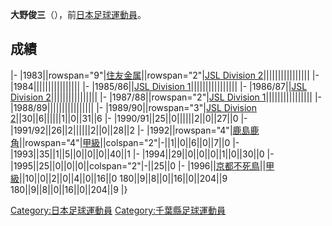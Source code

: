 {{Infobox football biography
|name=大野俊三
|image=
|fullname=大野俊三
|birth_date={{Birth date and age|1965|3|29}}
|cityofbirth=[[千葉縣|千葉縣]]
|countryofbirth=[[日本|日本]]
|position=[[後衛_(足球)|後衛]]
|currentclub=
|years=1983-1995<br/>1996
|clubs=[[鹿島鹿角|住友金属/鹿島鹿角]]<br/>[[京都不死鳥|京都不死鳥]]
|caps(goals)=
|nationalyears=
|nationalteam=
|nationalcaps(goals)=
}}
'''大野俊三'''（{{Bd|1965年|3月29日||}}），前[[日本|日本]][[足球|足球]][[運動員|運動員]]。

==成績==
{{Football player club statistics 1|YYN}}
{{Football player club statistics 2|JPN|YYN}}
|-
|1983||rowspan="9"|[[鹿島鹿角|住友金属]]||rowspan="2"|[[Japan_Soccer_League|JSL Division 2]]||||||||||||||||
|-
|1984||||||||||||||||
|-
|1985/86||[[Japan_Soccer_League|JSL Division 1]]||||||||||||||||
|-
|1986/87||[[Japan_Soccer_League|JSL Division 2]]||||||||||||||||
|-
|1987/88||rowspan="2"|[[Japan_Soccer_League|JSL Division 1]]||||||||||||||||
|-
|1988/89||||||||||||||||
|-
|1989/90||rowspan="3"|[[Japan_Soccer_League|JSL Division 2]]||30||6||||||1||0||31||6
|-
|1990/91||25||0||||||2||0||27||0
|-
|1991/92||26||2||||||2||0||28||2
|-
|1992||rowspan="4"|[[鹿島鹿角|鹿島鹿角]]||rowspan="4"|[[日本職業足球甲級聯賽|甲級]]||colspan="2"|-||1||0||6||0||7||0
|-
|1993||35||1||5||0||0||0||40||1
|-
|1994||29||0||0||0||1||0||30||0
|-
|1995||25||0||0||0||colspan="2"|-||25||0
|-
|1996||[[京都不死鳥|京都不死鳥]]||[[日本職業足球甲級聯賽|甲級]]||10||0||2||0||4||0||16||0
{{Football player club statistics 3|1|JPN}}180||9||8||0||16||0||204||9
{{Football player club statistics 5}}180||9||8||0||16||0||204||9
|}

{{Japan-sport-bio-stub}}
{{Soccer-player-stub}}
[[Category:日本足球運動員|Category:日本足球運動員]]
[[Category:千葉縣足球運動員|Category:千葉縣足球運動員]]